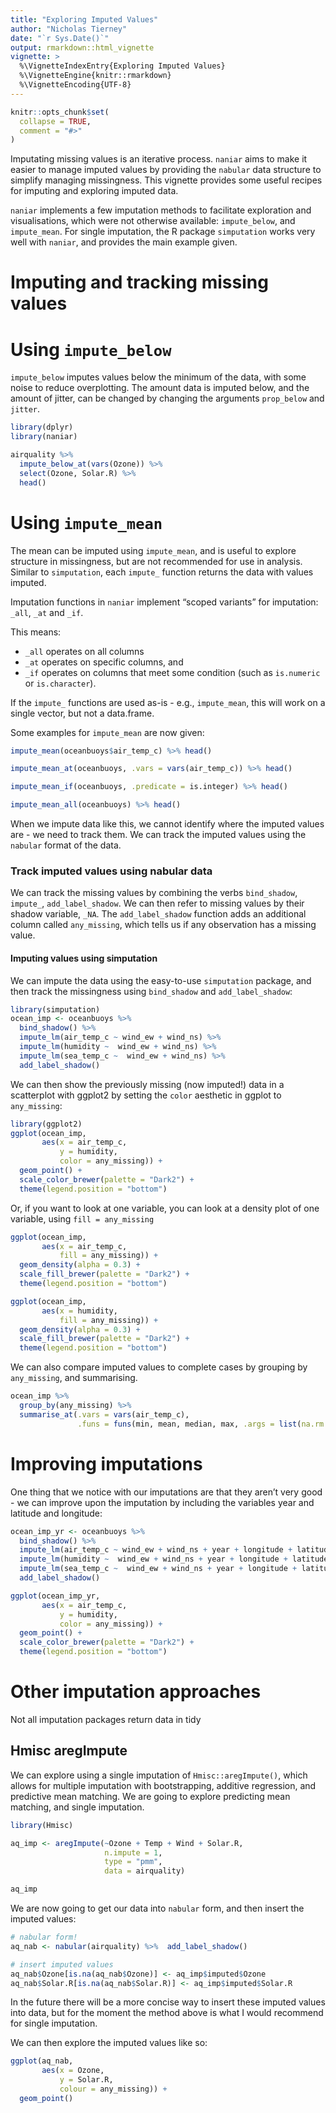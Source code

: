 ```yaml
---
title: "Exploring Imputed Values"
author: "Nicholas Tierney"
date: "`r Sys.Date()`"
output: rmarkdown::html_vignette
vignette: >
  %\VignetteIndexEntry{Exploring Imputed Values}
  %\VignetteEngine{knitr::rmarkdown}
  %\VignetteEncoding{UTF-8}
---
```


```r
knitr::opts_chunk$set(
  collapse = TRUE,
  comment = "#>"
)
```

Imputating missing values is an iterative process. `naniar` aims to make it easier to manage imputed values by providing the `nabular` data structure to simplify managing missingness. This vignette provides some useful recipes for imputing and exploring imputed data.

`naniar` implements a few imputation methods to facilitate exploration and visualisations, which were not otherwise available: `impute_below`, and `impute_mean`. For single imputation, the R package `simputation` works very well with `naniar`, and provides the main example given.

# Imputing and tracking missing values

# Using `impute_below`

`impute_below` imputes values below the minimum of the data, with some noise to reduce overplotting. The amount data is imputed below, and the amount of jitter, can be changed by changing the arguments `prop_below` and `jitter`.

```r
library(dplyr)
library(naniar)

airquality %>%
  impute_below_at(vars(Ozone)) %>%
  select(Ozone, Solar.R) %>%
  head()
```

# Using `impute_mean`

The mean can be imputed using `impute_mean`, and is useful to explore structure in missingness, but are not recommended for use in analysis. Similar to `simputation`, each `impute_` function returns the data with values imputed. 

Imputation functions in `naniar` implement "scoped variants" for imputation: `_all`, `_at` and `_if`. 

This means: 

- `_all` operates on all columns
- `_at` operates on specific columns, and 
- `_if` operates on columns that meet some condition (such as `is.numeric` or `is.character`). 

If the `impute_` functions are used as-is - e.g., `impute_mean`, this will work on a single vector, but not a data.frame.

Some examples for `impute_mean` are now given:

```r

impute_mean(oceanbuoys$air_temp_c) %>% head()

impute_mean_at(oceanbuoys, .vars = vars(air_temp_c)) %>% head()

impute_mean_if(oceanbuoys, .predicate = is.integer) %>% head()

impute_mean_all(oceanbuoys) %>% head()

```

When we impute data like this, we cannot identify where the imputed values are - we need to track them. We can track the imputed values using the `nabular` format of the data.

### Track imputed values using nabular data

We can track the missing values by combining the verbs `bind_shadow`, `impute_`, `add_label_shadow`. We can then refer to missing values by their shadow variable, `_NA`. The `add_label_shadow` function adds an additional column called `any_missing`, which tells us if any observation has a missing value. 

#### Imputing values using simputation

We can impute the data using the easy-to-use `simputation` package, and then track the missingness using `bind_shadow` and `add_label_shadow`:

```r

library(simputation)
ocean_imp <- oceanbuoys %>%
  bind_shadow() %>%
  impute_lm(air_temp_c ~ wind_ew + wind_ns) %>%
  impute_lm(humidity ~  wind_ew + wind_ns) %>%
  impute_lm(sea_temp_c ~  wind_ew + wind_ns) %>%
  add_label_shadow()

```

We can then show the previously missing (now imputed!) data in a scatterplot with ggplot2 by setting the `color` aesthetic in ggplot to `any_missing`:   

```r
library(ggplot2)
ggplot(ocean_imp,
       aes(x = air_temp_c,
           y = humidity,
           color = any_missing)) + 
  geom_point() +
  scale_color_brewer(palette = "Dark2") +
  theme(legend.position = "bottom")
```

Or, if you want to look at one variable, you can look at a density plot of one variable, using `fill = any_missing`

```r

ggplot(ocean_imp,
       aes(x = air_temp_c,
           fill = any_missing)) + 
  geom_density(alpha = 0.3) + 
  scale_fill_brewer(palette = "Dark2") +
  theme(legend.position = "bottom")

ggplot(ocean_imp,
       aes(x = humidity,
           fill = any_missing)) + 
  geom_density(alpha = 0.3) + 
  scale_fill_brewer(palette = "Dark2") +
  theme(legend.position = "bottom")

```

We can also compare imputed values to complete cases by grouping by `any_missing`, and summarising.

```r
ocean_imp %>%
  group_by(any_missing) %>%
  summarise_at(.vars = vars(air_temp_c),
               .funs = funs(min, mean, median, max, .args = list(na.rm = TRUE)))
```

# Improving imputations

One thing that we notice with our imputations are that they aren't very good - we can improve upon the imputation by including the variables year and latitude and longitude:

```r
ocean_imp_yr <- oceanbuoys %>%
  bind_shadow() %>%
  impute_lm(air_temp_c ~ wind_ew + wind_ns + year + longitude + latitude) %>%
  impute_lm(humidity ~  wind_ew + wind_ns + year + longitude + latitude) %>%
  impute_lm(sea_temp_c ~  wind_ew + wind_ns + year + longitude + latitude) %>%
  add_label_shadow()
```

```r
ggplot(ocean_imp_yr,
       aes(x = air_temp_c,
           y = humidity,
           color = any_missing)) + 
  geom_point() +
  scale_color_brewer(palette = "Dark2") +
  theme(legend.position = "bottom")
```

# Other imputation approaches

Not all imputation packages return data in tidy 

## Hmisc aregImpute

We can explore using a single imputation of `Hmisc::aregImpute()`, which allows for multiple imputation with bootstrapping, additive regression, and predictive mean matching. We are going to explore predicting mean matching, and single imputation.

```r

library(Hmisc)

aq_imp <- aregImpute(~Ozone + Temp + Wind + Solar.R,
                     n.impute = 1,
                     type = "pmm",
                     data = airquality)

aq_imp
```

We are now going to get our data into `nabular` form, and then insert the imputed values:

```r

# nabular form!
aq_nab <- nabular(airquality) %>%  add_label_shadow()

# insert imputed values
aq_nab$Ozone[is.na(aq_nab$Ozone)] <- aq_imp$imputed$Ozone
aq_nab$Solar.R[is.na(aq_nab$Solar.R)] <- aq_imp$imputed$Solar.R

```

In the future there will be a more concise way to insert these imputed values into data, but for the moment the method above is what I would recommend for single imputation.

We can then explore the imputed values like so:

```r

ggplot(aq_nab,
       aes(x = Ozone,
           y = Solar.R,
           colour = any_missing)) + 
  geom_point()

```
